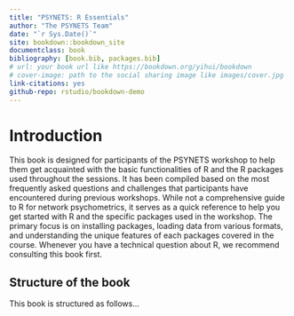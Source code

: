 ```yaml
--- 
title: "PSYNETS: R Essentials"
author: "The PSYNETS Team"
date: "`r Sys.Date()`"
site: bookdown::bookdown_site
documentclass: book
bibliography: [book.bib, packages.bib]
# url: your book url like https://bookdown.org/yihui/bookdown
# cover-image: path to the social sharing image like images/cover.jpg
link-citations: yes
github-repo: rstudio/bookdown-demo
---
```


# Introduction

This book is designed for participants of the PSYNETS workshop to help them get acquainted with the basic functionalities of R and the R packages used throughout the sessions. It has been compiled based on the most frequently asked questions and challenges that participants have encountered during previous workshops. While not a comprehensive guide to R for network psychometrics, it serves as a quick reference to help you get started with R and the specific packages used in the workshop. The primary focus is on installing packages, loading data from various formats, and understanding the unique features of each packages covered in the course. Whenever you have a technical question about R, we recommend consulting this book first.

## Structure of the book

This book is structured as follows...


